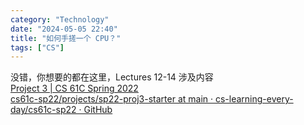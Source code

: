 ```yaml
---
category: "Technology"
date: "2024-05-05 22:40"
title: "如何手搓一个 CPU？"
tags: ["CS"]
---
```


没错，你想要的都在这里，Lectures 12-14 涉及内容  
[Project 3 | CS 61C Spring 2022](https://inst.eecs.berkeley.edu/~cs61c/sp22/projects/proj3/)  
[cs61c-sp22/projects/sp22-proj3-starter at main · cs-learning-every-day/cs61c-sp22 · GitHub](https://github.com/cs-learning-every-day/cs61c-sp22/tree/main/projects/sp22-proj3-starter)
